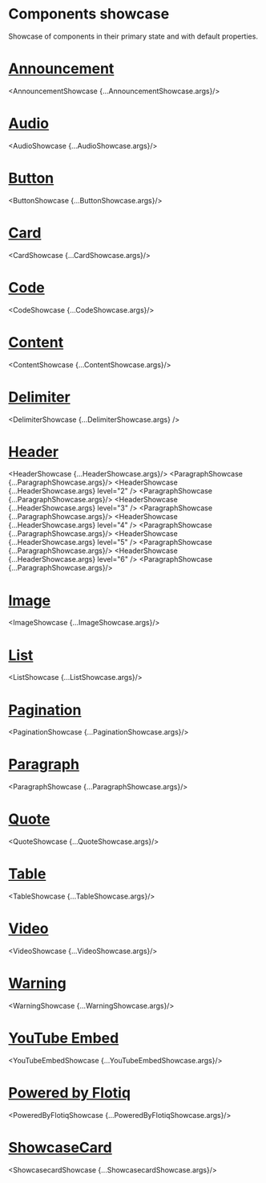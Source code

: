 


<Meta title="Showcase" />

# Components showcase

Showcase of components in their primary state and with default properties.

# [Announcement](?path=/story/flotiq-components-announcement--base)
<AnnouncementShowcase {...AnnouncementShowcase.args}/>

<Divider/>

# [Audio](?path=/story/flotiq-components-audio--base)
<AudioShowcase {...AudioShowcase.args}/>

<Divider/>

# [Button](?path=/story/flotiq-components-button--primary)
<ButtonShowcase {...ButtonShowcase.args}/>

<Divider/>

# [Card](?path=/story/flotiq-components-card--standard)
<CardShowcase {...CardShowcase.args}/>

<Divider/>

# [Code](?path=/story/flotiq-components-code--base)
<CodeShowcase {...CodeShowcase.args}/>

<Divider/>

# [Content](?path=/story/flotiq-components-content--base)
<ContentShowcase {...ContentShowcase.args}/>

<Divider/>

# [Delimiter](?path=/story/flotiq-components-delimiter--primary)
<DelimiterShowcase {...DelimiterShowcase.args} />

<Divider/>

# [Header](?path=/story/flotiq-components-header--level-1)
<HeaderShowcase {...HeaderShowcase.args}/>
<ParagraphShowcase {...ParagraphShowcase.args}/>
<HeaderShowcase {...HeaderShowcase.args} level="2" />
<ParagraphShowcase {...ParagraphShowcase.args}/>
<HeaderShowcase {...HeaderShowcase.args} level="3" />
<ParagraphShowcase {...ParagraphShowcase.args}/>
<HeaderShowcase {...HeaderShowcase.args} level="4" />
<ParagraphShowcase {...ParagraphShowcase.args}/>
<HeaderShowcase {...HeaderShowcase.args} level="5" />
<ParagraphShowcase {...ParagraphShowcase.args}/>
<HeaderShowcase {...HeaderShowcase.args} level="6" />
<ParagraphShowcase {...ParagraphShowcase.args}/>

<Divider/>

# [Image](?path=/story/flotiq-components-image--base)
<ImageShowcase {...ImageShowcase.args}/>

<Divider/>

# [List](?path=/story/flotiq-components-list--unordered)
<ListShowcase {...ListShowcase.args}/>

<Divider/>

# [Pagination](?path=/story/flotiq-components-pagination--primary)
<PaginationShowcase {...PaginationShowcase.args}/>

<Divider/>

# [Paragraph](?path=/story/flotiq-components-paragraph--base)
<ParagraphShowcase {...ParagraphShowcase.args}/>

<Divider/>

# [Quote](?path=/story/flotiq-components-quote--primary)
<QuoteShowcase {...QuoteShowcase.args}/>

<Divider/>

# [Table](?path=/story/flotiq-components-table--base)
<TableShowcase {...TableShowcase.args}/>

<Divider/>

# [Video](?path=/story/flotiq-components-video--base)
<VideoShowcase {...VideoShowcase.args}/>

<Divider/>

# [Warning](?path=/story/flotiq-components-warning--base)
<WarningShowcase {...WarningShowcase.args}/>

<Divider/>

# [YouTube Embed](?path=/story/flotiq-components-youtube-embed--base)
<YouTubeEmbedShowcase {...YouTubeEmbedShowcase.args}/>

<Divider/>

# [Powered by Flotiq](?path=/story/powered-by-flotiq--primary)
<PoweredByFlotiqShowcase {...PoweredByFlotiqShowcase.args}/>

<Divider/>

# [ShowcaseCard](?path=/story/flotiq-components-showcasecard--standard)
<ShowcasecardShowcase {...ShowcasecardShowcase.args}/>

<Divider/>
